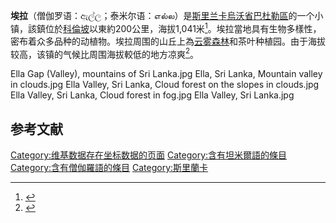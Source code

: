 {{Infobox settlement
|official_name    = 埃拉
|native_name      = {{lang|si|ඇල්ල}}<br>{{lang|ta|எல்ல}}
|image_skyline    = Bahnhof von Ella.JPG
|image_caption    = 埃拉火車站
|image_flag       = 
|image_seal       = 
|image_map        = 
|map_caption      = 
|pushpin_map       = Sri Lanka
|subdivision_type  = [[世界政區索引|世界政區索引]]
|subdivision_name  = [[斯里蘭卡|斯里蘭卡]]
|subdivision_type1 = [[斯里兰卡行政区划|斯里兰卡行政区划]]
|subdivision_name1 = [[烏沃省|烏沃省]]
| subdivision_type2 = [[斯里蘭卡區級行政區劃|斯里蘭卡區級行政區劃]]
| subdivision_name2 = [[巴杜勒區|巴杜勒區]]
|leader_title     = 
|leader_name      = 
|leader_title1    = 
|leader_name1     = 
|area_magnitude   = 
|area_total_km2   = 
|area_total_sq_mi = 
|area_land_km2    = 
|area_land_sq_mi  = 
|area_water_km2   = 
|area_water_sq_mi = 
|population_as_of = 2012
|population_total = 44,763<ref>{{cite web|url=http://www.citypopulation.de/php/srilanka-admin.php?adm2id=8136|title=Ella (Divisional Secretariat)|publisher=City Population|last=Brinkhoff|first=Thomas|date=13 October 2012|accessdate=2 July 2014|archive-date=2014-07-14|archive-url=https://web.archive.org/web/20140714230639/http://www.citypopulation.de/php/srilanka-admin.php?adm2id=8136|dead-url=no}}</ref>
|population_metro = 
|population_density_km2 =  <!--Don't include commas!-->
|elevation_m      = 1041
|timezone         = [[时区|时区]]
|utc_offset       = +5:30
|timezone_DST     = 夏令時
|utc_offset_DST   = +6
|coordinates      = {{coord|6|52|31|N|81|2|18|E|region:LK|display=inline,title}}
| postal_code_type = {{link-en|郵政編碼|Postal codes in Sri Lanka}}
| postal_code      = 90090
|website          = 
|footnotes        = 
}}'''埃拉'''（僧伽罗语：ඇල්ල；泰米尔语：எல்ல）是[[斯里兰卡|斯里兰卡]][[烏沃省|烏沃省]][[巴杜勒區|巴杜勒區]]的一个小镇，該鎮位於[[科倫坡|科倫坡]]以東約200公里，海拔1,041米<ref>{{Cite web|title=Ella|url=http://www.srilankaheritages.com/towns-ella.html|accessdate=17 April 2016|publisher=Sri Lanka Heritages Foundation|archive-date=2016-04-28|archive-url=https://web.archive.org/web/20160428060101/http://www.srilankaheritages.com/towns-ella.html|dead-url=no}}</ref>。埃拉當地具有生物多樣性，密布着众多品种的动植物。埃拉周围的山丘上為[[云雾森林|云雾森林]]和茶叶种植园。由于海拔较高，该镇的气候比周围海拔較低的地方凉爽<ref>{{Cite book|title=Ceylon: Its Geography, Its Resources and Its People|last=Cook, Elsie Kathleen|publisher=MacMillan|date=1953|page=90}}</ref>。

<gallery>
Ella Gap (Valley), mountains of Sri Lanka.jpg
Ella, Sri Lanka, Mountain valley in clouds.jpg
Ella Valley, Sri Lanka, Cloud forest on the slopes in clouds.jpg
Ella Valley, Sri Lanka, Cloud forest in fog.jpg
Ella Valley, Sri Lanka.jpg
</gallery>

==参考文献==
{{reflist}}

[[Category:维基数据存在坐标数据的页面|Category:维基数据存在坐标数据的页面]]
[[Category:含有坦米爾語的條目|Category:含有坦米爾語的條目]]
[[Category:含有僧伽羅語的條目|Category:含有僧伽羅語的條目]]
[[Category:斯里蘭卡|Category:斯里蘭卡]]
